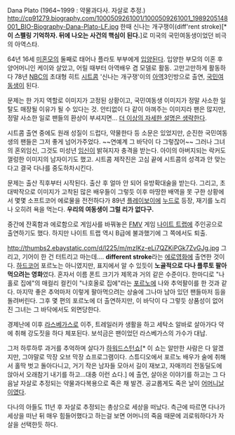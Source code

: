 Dana Plato 
(1964~1999 : 약물과다사. 자살로 추정.)
http://cp91279.biography.com/1000509261001/1000509261001_1989205148001_BIO-Biography-Dana-Plato-LF.jpg
한때 신나는 개구쟁이(diff'rent stroke)[* '''이 스펠링 기억하자. 뒤에 나오는 사건의 핵심이 된다.''']로 미국의 국민여동생이었던 비극의 아역스타.

64년 16세 [[미혼모]]의 둘째로 태어나 플라토 부부에게 [[입양]]된다. 입양한 부모의 이혼 후 양어머니인 케이와 살았고, 어릴 때부터 아역배우 겸 모델로 활동. 고만고만하게 활동하다 78년 [[NBC]]의 초대형 히트 [[시트콤]] '신나는 개구쟁'이의 [[아역]]3인방으로 출연, [[국민여동생]]이 된다.

문제는 한 가지 역할로 이미지가 고정된 상황이고, 국민여동생 이미지가 정말 사소한 일탈도 매장될 이유가 될 수 있다는 것. 안티없이 다 같이 아껴주는 이미지라 팬은 많지만, 정말 사소한 일로 팬들의 환상이 부셔지면... [[더 이상의 자세한 설명은 생략한다]].

시트콤 출연 중에도 원래 성질이 드럽다, 약물한다 등 소문은 있었지만, 순진한 국민여동생의 팬들은 그저 좋게 넘어가주었다. ~~연예계 그 바닥이 다 그렇잖어~~ 그러나 그녀의 혼외임신, 그것도 미성년 [[임신]]이 밝혀지자 충격을 받는다. 아이의 아버지되는 락커도 껄렁한 이미지의 남자이기도 했고. 시트콤 제작진은 고심 끝에 시트콤의 성격과 안 맞는다고 결국 다나를 중도하차시킨다.

문제는 출산 직후부터 시작된다. 출산 후 얼마 안 되어 유방확대술을 받는다. 그리고, 초대박작으로 이미지가 고착된 많은 배우들이 그렇듯 이후 마땅한 배역을 못 구한 상황에서 몇몇 소프트코어 에로물을 전전하다가 89년 [[플레이보이]]에 [[누드]]로 등장, 재기를 노리나 오히려 욕을 먹는다. '''우리의 여동생이 그럴 리가 없다구.'''

중간에 잔혹함과 에로함으로 게임사를 바꿔놓은 [[FMV]] 게임 [[나이트 트랩]]에 주인공으로 출연하기도 했다. 하지만 나이트 트랩 역시 B급에 불과했기에 그 쪽에서도 퇴출.

http://thumbs2.ebaystatic.com/d/l225/m/mzlKz-eLi7QZKiPGk7ZvGJg.jpg
그리고, 기어이 한 건 터트리고 마는데.... '''different stroke'''라는 [[에로영화]]에 출연한 것이다. [[하드코어]] 포르노는 아니였지만, 표지에서 알 수 있듯이 '''노골적으로 다나 플루토 팔아 먹으려는 영화'''였다. 혼자서 이름 폰트 크기가 제목과 거의 같은 수준이다. 한마디로 "나홀로 집에"의 매컬리 컬킨이 "나호올로 집에"라는 [[포르노]]에 나와 추억팔이를 한 것과 같다. 마지막 좋은 추억마저 이렇게 팔아먹으려는 상술에 그나마 남아 있던 팬들마저 등을 돌려버린다. 그후 몇 편의 포르노에 더 출연하지만, 이 바닥이 다 그렇듯 상품성이 없어진 그녀는 그 바닥에서도 외면당한다.

경제난에 이후 [[라스베가스]]로 이주, 트레일러카 생활을 하고 세탁소 알바로 살아가다 약에 취해 강도짓을 하다 체포된다. 보석금은 팬이었던 라스베가스의 가수가 대납.

그저 하루하루 과거를 추억하며 살다가 [[하워드스턴쇼]][* 이 쇼는 알만한 사람은 다 알겠지만, 그야말로 막장 오브 막장 쇼프로그램이다. 스튜디오에서 포르노 배우가 술에 취해서 홀딱 벗고 돌아다니고, 거기 작은 남자들 모아서 길이 재보고, 자매끼리 전동딜도에 앉아서 오래참기 내기를 하고...대충 이런 쇼다.] 에 출연, 살아온 이야기를 하고는 그 다음날 자살로 추정되는 약물과다복용으로 죽은 채 발견. 공교롭게도 죽은 날이 [[어머니날]]이였다.

다나의 아들도 11년 후 자살로 추정되는 총상으로 세상을 떠났다. 측근에 따르면 다나가 세상을 떠난 뒤 매우 힘들어했다고 하는걸 보면 어머니의 죽음 때문에 괴로워하다가 자살을 선택한듯 하다. 
